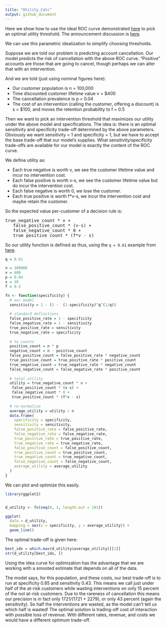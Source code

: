 ```yaml
---
title: "Utility_Calc"
output: github_document
---
```



Here we show how to use the ideal ROC curve demonstrated [here](https://github.com/WinVector/Examples/blob/main/rebalance/ROC_shape.md) to pick an optimal utility threshold. The announcement discussion is <a href="https://win-vector.com/2020/09/13/why-working-with-auc-is-more-powerful-than-one-might-think/">here</a>.

We can use this parametric idealization to simplify choosing thresholds. 

Suppose we are told our problem is predicting account cancellation. Our model predicts the risk of cancellation with the above ROC curve. "Positive" accounts are those that are going to cancel, though perhaps we can alter that with an intervention.

And we are told (just using nominal figures here):

<ul>
<li>Our customer population is n = 100,000</li>
<li>Time discounted customer lifetime value v = $400</li>
<li>The cancellation prevalence is p = 0.04</li>
<li>The cost of an intervention (calling the customer, offering a discount) is s = $100, and moves the retention probability to f = 0.5</li>
</ul>

Then we want to pick an intervention threshold that maximizes our utility under the above model and specifications. The idea is: there is an optimal sensitivity and specificity trade-off determined by the above parameters. Obviously we want sensitivity = 1 and specificity = 1, but we have to accept the base trade-off that our model's supplies.  What sensitivity/specificity trade-offs are available for our model is exactly the content of the ROC curve.

We define utility as:

<ul>
 <li>Each true negative is worth v, we see the customer lifetime value and incur no intervention cost.</li>
 <li>Each false positive is worth v-s, we see the customer lifetime value but do incur the intervention cost.</li>
 <li>Each false negative is worth 0, we lose the customer.</li>
 <li>Each true positive is worth f*v-s, we incur the intervention cost and maybe retain the customer.</li>
</ul>

So the expected value per-customer of a decision rule is:

<pre>
true_negative_count * v + 
   false_positive_count * (v-s) + 
   false_negative_count * 0 + 
   true_positive_count * (f*v - s)
</pre>

So our utility function is defined as thus, using the `q = 0.61` example from [here]().

```r
q = 0.61

n = 100000
v = 400
p = 0.04
s = 10
f = 0.5

fn <- function(specificity) {
  # our model
  sensitivity = 1 - (1 -  (1-specificity)^q^(1/q))
  
  # standard definitions
  false_positive_rate = 1 - specificity
  false_negative_rate = 1 - sensitivity
  true_positive_rate = sensitivity
  true_negative_rate = specificity
  
  # to counts
  positive_count = n * p
  negative_count = n - positive_count
  false_positive_count = false_positive_rate * negative_count
  true_positive_count = true_positive_rate * positive_count
  true_negative_count = true_negative_rate * negative_count
  false_negative_count = false_negative_rate * positive_count
  
  # total utility
  utility = true_negative_count * v + 
   false_positive_count * (v-s) + 
   false_negative_count * 0 + 
   true_positive_count * (f*v - s)
  
  # re-normalize
  average_utility = utility / n
  data.frame(
    specificity = specificity,
    sensitivity = sensitivity,
    false_positive_rate = false_positive_rate,
    false_negative_rate = false_negative_rate,
    true_positive_rate = true_positive_rate,
    true_negative_rate = true_negative_rate,
    false_positive_count = false_positive_count,
    true_positive_count = true_positive_count,
    true_negative_count = true_negative_count,
    false_negative_count = false_negative_count,
    average_utility = average_utility
  )
}
```

We can plot and optimize this easily.


```r

library(ggplot2)


d_utility <- fn(seq(0, 1, length.out = 101))

ggplot(
  data = d_utility,
  mapping = aes(x = specificity, y = average_utility)) +
  geom_line()
```

The optimal trade-off is given here:

```r
best_idx = which.max(d_utility$average_utility)[[1]]
str(d_utility[best_idx, ])
```

Using the idea curve for optimization has the advantage that we are working with a smooted estimate that depends on all of the data.

The model says, for this population, and these costs, our best trade-off is to run at specificity 0.85 and sensitivity 0.43. This means we call just under half of the at-risk customers while wasting interventions on only 15 percent of the not at-risk customers. Due to the rareness of cancellation this means our precision is in fact only 1721/(1721 + 2279), or only 43 percent (again the sensitivity).  So half the interventions are wasted, as the model can't tell us which half is wasted! The optimal solution is trading-off cost of interaction with possible loss of revenue. With different rates, revenue, and costs we would have a different optimum trade-off.



